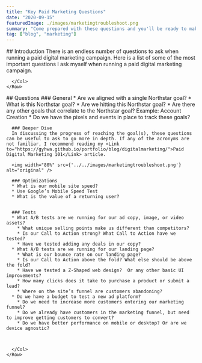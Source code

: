 ```yaml
---
title: "Key Paid Marketing Questions"
date: "2020-09-15"
featuredImage: ./images/marketingtroubleshoot.png
summary: "Come prepared with these questions and you'll be ready to make chit chat with your buddy, the paid digital marketer."
tag: ["blog", "marketing"]
---
```



<Container fluid>
  <div className="pad">
    <Row>
      <Col>
      ## Introduction
      There is an endless number of questions to ask when running a paid digital marketing campaign. Here is a list of some of the most important questions I ask myself when running a paid digital marketing campaign.


      </Col>
    </Row>
  </div>
</Container>

<Container fluid className="light-grey">
  <div className="pad">
    <Row>
      <Col>
      ## Questions
      ### General
      * Are we aligned with a single Northstar goal?
      * What is this Northstar goal?
      * Are we hitting this Northstar goal?
      * Are there any other goals that correlate to the Northstar goal? Example: Account Creation
      * Do we have the pixels and events in place to track these goals?


      ### Deeper Dive
      In discussing the progress of reaching the goal(s), these questions can be useful to ask to go more in depth. If any of the acronyms are not familiar, I recommend reading my <Link to="https://gyhwa.github.io/portfolio/blog/digitalmarketing/">Paid Digital Marketing 101</Link> article.

      <img width="80%" src={'../../images/marketingtroubleshoot.png'} alt="original" />

      ### Optimizations
      * What is our mobile site speed?
      * Use Google’s Mobile Speed Test
      * What is the value of a returning user?


      ### Tests
      * What A/B tests are we running for our ad copy, image, or video assets?
        * What unique selling points make us different than competitors?
        * Is our Call to Action strong? What Call to Action have we tested?
        * Have we tested adding any deals in our copy?
      * What A/B tests are we running for our landing page?
        * What is our bounce rate on our landing page?
        * Is our Call to Action above the fold? What else should be above the fold?
        * Have we tested a Z-Shaped web design?  Or any other basic UI improvements?
        * How many clicks does it take to purchase a product or submit a lead?
        * Where on the site’s funnel are customers abandoning?
      * Do we have a budget to test a new ad platform?
        * Do we need to increase more customers entering our marketing funnel?
        * Do we already have customers in the marketing funnel, but need to improve getting customers to convert?
        * Do we have better performance on mobile or desktop? Or are we device agnostic?



      </Col>
    </Row>
  </div>
</Container>
